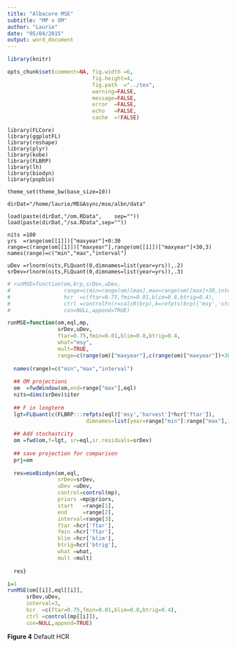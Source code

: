 ```yaml
---
title: "Albacore MSE"
subtitle: "MP v OM"
author: "Laurie"
date: "05/04/2015"
output: word_document
---
```


```r
library(knitr)

opts_chunk$set(comment=NA, fig.width =6, 
                           fig.height=4,
                           fig.path  ="../tex",
                           warning=FALSE, 
                           message=FALSE, 
                           error  =FALSE, 
                           echo   =FALSE,
                           cache  =!FALSE)
```

```rinit
library(FLCore)
library(ggplotFL)
library(reshape)
library(plyr)
library(kobe)
library(FLBRP)
library(lh)
library(biodyn)
library(popbio)

theme_set(theme_bw(base_size=10))

dirDat="/home/laurie/MEGAsync/mse/albn/data"

load(paste(dirDat,"/om.RData",    sep=""))
load(paste(dirDat,"/sa.RData",sep=""))

nits =100
yrs  =range(om[[1]])["maxyear"]+0:30
range=c(range(om[[1]])["maxyear"],range(om[[1]])["maxyear"]+30,3)
names(range)=c("min","max","interval")  

uDev =rlnorm(nits,FLQuant(0,dimnames=list(year=yrs)),.2)
srDev=rlnorm(nits,FLQuant(0,dimnames=list(year=yrs)),.3)
```

```r
# runMSE=function(om,brp,srDev,uDev,
#                 range=c(min=range(om)[max],max=range(om)[max]+30,interval=3),
#                 hcr  =c(ftar=0.75,fmin=0.01,blim=0.8,btrig=0.4),
#                 ctrl =controlFn(r=calcR(brp),k=refpts(brp)['msy','stock']*2),
#                 con=NULL,append=TRUE)

runMSE=function(om,eql,mp,
                srDev,uDev,
                ftar=0.75,fmin=0.01,blim=0.8,btrig=0.4,
                what="msy",
                mult=TRUE,
                range=c(range(om)["maxyear"],c(range(om)["maxyear"])+30,interval=3)){
  
  names(range)=c("min","max","interval")
  
  ## OM projections
  om  =fwdWindow(om,end=range["max"],eql)
  nits=dims(srDev)$iter
  
  ## F in longterm
  lgt=FLQuant(c(FLBRP:::refpts(eql)['msy','harvest']*hcr['ftar']),
                         dimnames=list(year=range["min"]:range["max"],iter=seq(nits)))
  
  ## Add stochastcity
  om =fwd(om,f=lgt, sr=eql,sr.residuals=srDev)
  
  ## save projection for comparison
  prj=om
  
  res=mseBiodyn(om,eql,
                srDev=srDev,
                uDev =uDev,
                control=control(mp),
                priors =mp@priors,
                start   =range[1],
                end     =range[2],
                interval=range[3],
                ftar =hcr['ftar'],
                fmin =hcr['ftar'],
                blim =hcr['blim'],
                btrig=hcr['btrig'],
                what =what,
                mult =mult)
    
  res}  

i=1
runMSE(om[[i]],eql[[i]],
      srDev,uDev,
      interval=3,
      hcr  =c(ftar=0.75,fmin=0.01,blim=0.8,btrig=0.4),
      ctrl =control(mp[[i]]),
      con=NULL,append=TRUE)
```

**Figure 4** Default HCR

